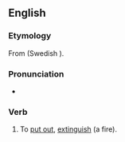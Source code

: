 ==English==

===Etymology===
From {{etyl|non}} {{term|slokna}} (Swedish {{term|slockna}}).

===Pronunciation===
* {{IPA|/ˈslɒkən/}}

===Verb===
{{en-verb}}

# {{context|transitive|dialectal}} To [[put out]], [[extinguish]] (a fire).